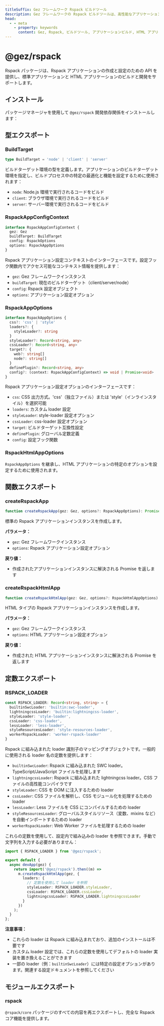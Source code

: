 ```yaml
---
titleSuffix: Gez フレームワーク Rspack ビルドツール
description: Gez フレームワークの Rspack ビルドツールは、高性能なアプリケーションビルド機能を提供し、標準アプリケーションと HTML アプリケーションの開発とビルドをサポートします。複数のリソースプロセッサと最適化設定が組み込まれています。
head:
  - - meta
    - property: keywords
      content: Gez, Rspack, ビルドツール, アプリケーションビルド, HTML アプリケーション, TypeScript, CSS, リソース処理, パフォーマンス最適化
---
```



# @gez/rspack

Rspack パッケージは、Rspack アプリケーションの作成と設定のための API を提供し、標準アプリケーションと HTML アプリケーションのビルドと開発をサポートします。

## インストール

パッケージマネージャを使用して `@gez/rspack` 開発依存関係をインストールします：

<PackageManagerTabs command="install @gez/rspack -D" />

## 型エクスポート

### BuildTarget

```ts
type BuildTarget = 'node' | 'client' | 'server'
```

ビルドターゲット環境の型を定義します。アプリケーションのビルドターゲット環境を指定し、ビルドプロセス中の特定の最適化と機能を設定するために使用されます：
- `node`: Node.js 環境で実行されるコードをビルド
- `client`: ブラウザ環境で実行されるコードをビルド
- `server`: サーバー環境で実行されるコードをビルド

### RspackAppConfigContext

```ts
interface RspackAppConfigContext {
  gez: Gez
  buildTarget: BuildTarget
  config: RspackOptions
  options: RspackAppOptions
}
```

Rspack アプリケーション設定コンテキストのインターフェースです。設定フック関数内でアクセス可能なコンテキスト情報を提供します：
- `gez`: Gez フレームワークインスタンス
- `buildTarget`: 現在のビルドターゲット（client/server/node）
- `config`: Rspack 設定オブジェクト
- `options`: アプリケーション設定オプション

### RspackAppOptions

```ts
interface RspackAppOptions {
  css?: 'css' | 'style'
  loaders?: {
    styleLoader?: string
  }
  styleLoader?: Record<string, any>
  cssLoader?: Record<string, any>
  target?: {
    web?: string[]
    node?: string[]
  }
  definePlugin?: Record<string, any>
  config?: (context: RspackAppConfigContext) => void | Promise<void>
}
```

Rspack アプリケーション設定オプションのインターフェースです：
- `css`: CSS 出力方式。'css'（独立ファイル）または 'style'（インラインスタイル）を選択可能
- `loaders`: カスタム loader 設定
- `styleLoader`: style-loader 設定オプション
- `cssLoader`: css-loader 設定オプション
- `target`: ビルドターゲット互換性設定
- `definePlugin`: グローバル定数定義
- `config`: 設定フック関数

### RspackHtmlAppOptions

`RspackAppOptions` を継承し、HTML アプリケーションの特定のオプションを設定するために使用されます。

## 関数エクスポート

### createRspackApp

```ts
function createRspackApp(gez: Gez, options?: RspackAppOptions): Promise<App>
```

標準の Rspack アプリケーションインスタンスを作成します。

**パラメータ：**
- `gez`: Gez フレームワークインスタンス
- `options`: Rspack アプリケーション設定オプション

**戻り値：**
- 作成されたアプリケーションインスタンスに解決される Promise を返します

### createRspackHtmlApp

```ts
function createRspackHtmlApp(gez: Gez, options?: RspackHtmlAppOptions): Promise<App>
```

HTML タイプの Rspack アプリケーションインスタンスを作成します。

**パラメータ：**
- `gez`: Gez フレームワークインスタンス
- `options`: HTML アプリケーション設定オプション

**戻り値：**
- 作成された HTML アプリケーションインスタンスに解決される Promise を返します

## 定数エクスポート
### RSPACK_LOADER

```ts
const RSPACK_LOADER: Record<string, string> = {
  builtinSwcLoader: 'builtin:swc-loader',
  lightningcssLoader: 'builtin:lightningcss-loader',
  styleLoader: 'style-loader',
  cssLoader: 'css-loader',
  lessLoader: 'less-loader',
  styleResourcesLoader: 'style-resources-loader',
  workerRspackLoader: 'worker-rspack-loader'
}
```

Rspack に組み込まれた loader 識別子のマッピングオブジェクトです。一般的に使用される loader 名の定数を提供します：

- `builtinSwcLoader`: Rspack に組み込まれた SWC loader。TypeScript/JavaScript ファイルを処理します
- `lightningcssLoader`: Rspack に組み込まれた lightningcss loader。CSS ファイルの高性能コンパイラです
- `styleLoader`: CSS を DOM に注入するための loader
- `cssLoader`: CSS ファイルを解析し、CSS モジュール化を処理するための loader
- `lessLoader`: Less ファイルを CSS にコンパイルするための loader
- `styleResourcesLoader`: グローバルスタイルリソース（変数、mixins など）を自動インポートするための loader
- `workerRspackLoader`: Web Worker ファイルを処理するための loader

これらの定数を使用して、設定内で組み込みの loader を参照できます。手動で文字列を入力する必要がありません：

```ts title="src/entry.node.ts"
import { RSPACK_LOADER } from '@gez/rspack';

export default {
  async devApp(gez) {
    return import('@gez/rspack').then((m) =>
      m.createRspackHtmlApp(gez, {
        loaders: {
          // 定数を使用して loader を参照
          styleLoader: RSPACK_LOADER.styleLoader,
          cssLoader: RSPACK_LOADER.cssLoader,
          lightningcssLoader: RSPACK_LOADER.lightningcssLoader
        }
      })
    );
  }
};
```

**注意事項：**
- これらの loader は Rspack に組み込まれており、追加のインストールは不要です
- カスタム loader 設定では、これらの定数を使用してデフォルトの loader 実装を置き換えることができます
- 一部の loader（例：`builtinSwcLoader`）には特定の設定オプションがあります。関連する設定ドキュメントを参照してください

## モジュールエクスポート

### rspack

`@rspack/core` パッケージのすべての内容を再エクスポートし、完全な Rspack コア機能を提供します。